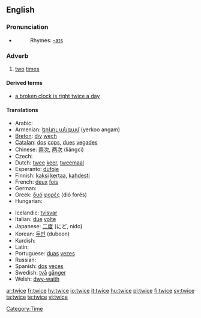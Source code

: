 ==English==

===Pronunciation===
*{{audio|en-us-twice.ogg|Audio (US)}}
*:Rhymes: [[Rhymes:English:-aɪs|-aɪs]]

===Adverb===
{{en-adv|-}}

# [[two]] [[time]]s

====Derived terms====
*[[a broken clock is right twice a day]]

====Translations====
{{trans-top|two times}}
* Arabic: {{ARchar|[[مرتين]]}} {{unicode|(maraté:n)}}
* Armenian: [[երկու անգամ]] (yerkoo angam)
* [[Breton]]: [[div]] [[wech]]
* [[Catalan]]: [[dos]] [[cops]], [[dues]] [[vegades]]
* Chinese: [[兩次]], [[两次]] (liǎngcì)
* Czech: {{t-|cs|dvakrát}}
* Dutch: [[twee]] [[keer]], [[tweemaal]]
* Esperanto: [[dufoje]]
* Finnish: [[kaksi]] [[kertaa]], [[kahdesti]]
* French: [[deux]] [[fois]]
* German: {{t-|de|zweimal}}
* Greek: [[δυό]] [[φορές]] (dió forés)
* Hungarian: {{t-|hu|kétszer}}
{{trans-mid}}
* Icelandic: [[tvisvar]]
* Italian: [[due]] [[volte]]
* Japanese: [[二度]] (にど, nido)
* Korean: [[두번]] (dubeon)
* Kurdish: {{KUchar|[[دووجار]]}}
* Latin: {{t+|la|bis}}
* Portuguese: [[duas]] [[vez#Portuguese|vezes]]
* Russian: {{t+|ru|дважды|tr=dváždy|sc=Cyrl}}
* Spanish: [[dos]] [[vez#Spanish|veces]]
* Swedish: [[två]] [[gånger]]
* Welsh: [[dwy-waith]]
{{trans-bottom}}

[[Category:Time]]

[[ar:twice]]
[[fr:twice]]
[[hy:twice]]
[[io:twice]]
[[it:twice]]
[[hu:twice]]
[[pl:twice]]
[[fi:twice]]
[[sv:twice]]
[[ta:twice]]
[[te:twice]]
[[vi:twice]]